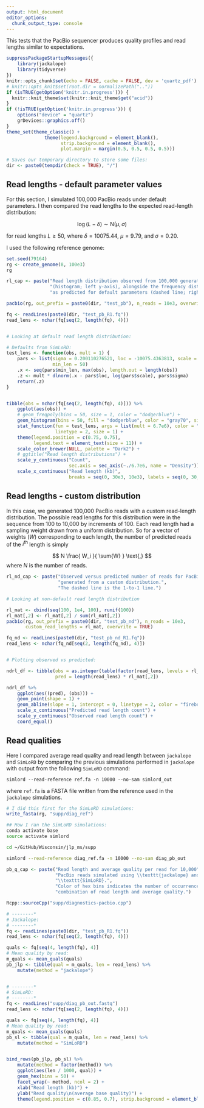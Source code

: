 ```yaml
---
output: html_document
editor_options: 
  chunk_output_type: console
---
```



This tests that the PacBio sequencer produces quality profiles and read lengths similar
to expectations.



```r
suppressPackageStartupMessages({
    library(jackalope)
    library(tidyverse)
})
knitr::opts_chunk$set(echo = FALSE, cache = FALSE, dev = 'quartz_pdf')
# knitr::opts_knit$set(root.dir = normalizePath(".."))
if (isTRUE(getOption('knitr.in.progress'))) {
  knitr::knit_theme$set(knitr::knit_theme$get("acid"))
}
if (!isTRUE(getOption('knitr.in.progress'))) {
    options("device" = "quartz")
    grDevices::graphics.off()
}
theme_set(theme_classic() + 
              theme(legend.background = element_blank(),
                    strip.background = element_blank(),
                    plot.margin = margin(0.5, 0.5, 0.5, 0.5)))

# Saves our temporary directory to store some files:
dir <- paste0(tempdir(check = TRUE), "/")

```




## Read lengths - default parameter values

For this section, I simulated 100,000 PacBio reads under default parameters.
I then compared the read lengths to the expected read-length distribution:

$$
\log(L - \delta) \sim \text{N}(\mu, \sigma)
$$

for read lengths $L \ge 50$, where $\delta = 10075.44$, $\mu = 9.79$,
and $\sigma = 0.20$.

I used the following reference genome:

```r
set.seed(79164)
rg <- create_genome(8, 100e3)
rg
```


```r
rl_cap <- paste("Read length distribution observed from 100,000 generated reads",
                "(histogram; left y-axis), alongside the frequency distribution",
                "as predicted for default parameters (dashed line; right y-axis).")
```


```r
pacbio(rg, out_prefix = paste0(dir, "test_pb"), n_reads = 10e3, overwrite = TRUE)

fq <- readLines(paste0(dir, "test_pb_R1.fq"))
read_lens <- nchar(fq[seq(2, length(fq), 4)])


# Looking at default read length distribution:

# Defaults from SimLoRD:
test_lens <- function(obs, mult = 1) {
    pars <- list(sigma = 0.200110276521, loc = -10075.4363813, scale = 17922.611306,
                 min_len = 50)
    .x <- seq(pars$min_len, max(obs), length.out = length(obs))
    .z <- mult * dlnorm(.x - pars$loc, log(pars$scale), pars$sigma)
    return(.z)
}


tibble(obs = nchar(fq[seq(2, length(fq), 4)])) %>%
    ggplot(aes(obs)) +
    # geom_freqpoly(bins = 50, size = 1, color = "dodgerblue") +
    geom_histogram(bins = 50, fill = "dodgerblue", color = "gray70", size = 0.1) +
    stat_function(fun = test_lens, args = list(mult = 6.7e6), color = "black",
                  linetype = 2, size = 1) +
    theme(legend.position = c(0.75, 0.75),
          legend.text = element_text(size = 11)) +
    scale_color_brewer(NULL, palette = "Dark2") +
    # ggtitle("Read length distributions") +
    scale_y_continuous("Count",
                       sec.axis = sec_axis(~./6.7e6, name = "Density")) +
    scale_x_continuous("Read length (kb)",
                       breaks = seq(0, 30e3, 10e3), labels = seq(0, 30, 10))
```




## Read lengths - custom distribution

In this case, we generated 100,000 PacBio reads with a custom read-length distribution.
The possible read lengths for this distribution were in the sequence from 100 to 10,000
by increments of 100.
Each read length had a sampling weight drawn from a uniform distribution.
So for a vector of weights ($W$) corresponding to each length, the number of predicted
reads of the $i^{\text{th}}$ length is simply

$$
N \frac{ W_i }{ \sum{W} }
\text{,}
$$
where $N$ is the number of reads.


```r
rl_nd_cap <- paste("Observed versus predicted number of reads for PacBio reads",
                   "generated from a custom distribution.",
                   "The dashed line is the 1-to-1 line.")
```


```r

# Looking at non-default read length distribution

rl_mat <- cbind(seq(100, 1e4, 100), runif(100))
rl_mat[,2] <- rl_mat[,2] / sum(rl_mat[,2])
pacbio(rg, out_prefix = paste0(dir, "test_pb_nd"), n_reads = 10e3,
       custom_read_lengths = rl_mat, overwrite = TRUE)

fq_nd <- readLines(paste0(dir, "test_pb_nd_R1.fq"))
read_lens <- nchar(fq_nd[seq(2, length(fq_nd), 4)])


# Plotting observed vs predicted:

ndrl_df <- tibble(obs = as.integer(table(factor(read_lens, levels = rl_mat[,1]))),
                  pred = length(read_lens) * rl_mat[,2])

ndrl_df %>%
    ggplot(aes((pred), (obs))) +
    geom_point(shape = 1) +
    geom_abline(slope = 1, intercept = 0, linetype = 2, color = "firebrick2") +
    scale_x_continuous("Predicted read length count") +
    scale_y_continuous("Observed read length count") +
    coord_equal()

```





## Read qualities

Here I compared average read quality and read length between `jackalope` and `SimLoRD`
by comparing the previous simulations performed in `jackalope` with
output from the following `SimLoRD` command:

```
simlord --read-reference ref.fa -n 10000 --no-sam simlord_out
```

where `ref.fa` is a FASTA file written from the reference used in the `jackalope`
simulations.


```r
# I did this first for the SimLoRD simulations:
write_fasta(rg, "supp/diag_ref")
```
```bash
## How I ran the SimLoRD simulations:
conda activate base
source activate simlord

cd ~/GitHub/Wisconsin/jlp_ms/supp

simlord --read-reference diag_ref.fa -n 10000 --no-sam diag_pb_out
```


```r
pb_q_cap <- paste("Read length and average quality per read for 10,000",
                  "PacBio reads simulated using \\texttt{jackalope} and",
                  "\\texttt{SimLoRD}.",
                  "Color of hex bins indicates the number of occurrences of that",
                  "combination of read length and average quality.")
```


```r
Rcpp::sourceCpp("supp/diagnostics-pacbio.cpp")

# --------*
# Jackalope:
# --------*
fq <- readLines(paste0(dir, "test_pb_R1.fq"))
read_lens <- nchar(fq[seq(2, length(fq), 4)])

quals <- fq[seq(4, length(fq), 4)]
# Mean quality by read:
m_quals <- mean_quals(quals)
pb_jlp <- tibble(qual = m_quals, len = read_lens) %>% 
    mutate(method = "jackalope")


# --------*
# SimLoRD:
# --------*
fq <- readLines("supp/diag_pb_out.fastq")
read_lens <- nchar(fq[seq(2, length(fq), 4)])

quals <- fq[seq(4, length(fq), 4)]
# Mean quality by read:
m_quals <- mean_quals(quals)
pb_sl <- tibble(qual = m_quals, len = read_lens) %>% 
    mutate(method = "SimLoRD")


bind_rows(pb_jlp, pb_sl) %>% 
    mutate(method = factor(method)) %>%
    ggplot(aes(len / 1000, qual)) +
    geom_hex(bins = 50) +
    facet_wrap(~ method, ncol = 2) +
    xlab("Read length (kb)") +
    ylab("Read quality\n(average base quality)") +
    theme(legend.position = c(0.85, 0.7), strip.background = element_blank())

```
